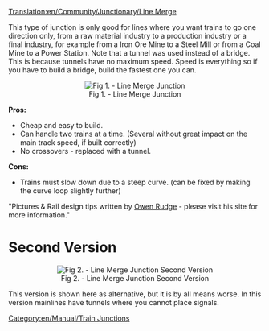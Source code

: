 [[Translation:en/Community/Junctionary/Line Merge]]
[[Category:en/Manual/Train Junctions]]

This type of junction is only good for lines where you want trains to go one direction only, from a raw material industry to a production industry or a final industry, for example from a Iron Ore Mine to a Steel Mill or from a Coal Mine to a Power Station. Note that a tunnel was used instead of a bridge. This is because tunnels have no maximum speed. Speed is everything so if you have to build a bridge, build the fastest one you can.

<center>[[File:en/Community/Junctionary/3way trackmerge.png|center|frame|Fig 1. - Line Merge Junction]]</center>

'''Pros:'''

*Cheap and easy to build.
*Can handle two trains at a time. (Several without great impact on the main track speed, if built correctly)
*No crossovers - replaced with a tunnel.


'''Cons:'''

*Trains must slow down due to a steep curve. (can be fixed by making the curve loop slightly further)


"Pictures & Rail design tips written by [http://www.owenrudge.net/TT/ Owen Rudge] - please visit his site for more information."

=Second Version=
<center>[[File:en/Community/Junctionary/3way trackmerge2.png|center|frame|Fig 2. - Line Merge Junction Second Version]]</center>
This version is shown here as alternative, but it is by all means worse. In this version mainlines have tunnels where you cannot place signals.